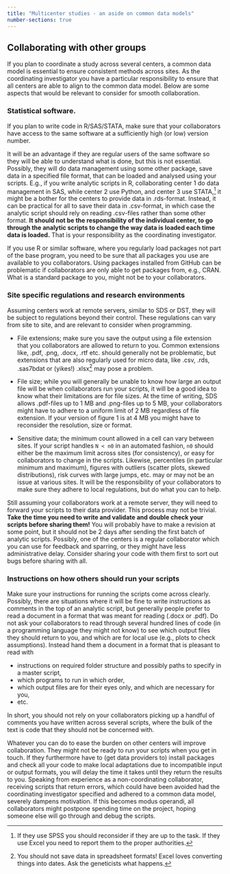 ```yaml
---
title: "Multicenter studies - an aside on common data models"
number-sections: true
---
```


## Collaborating with other groups

If you plan to coordinate a study across several centers, a common data model is essential to ensure consistent methods across sites. As the coordinating investigator you have a particular responsibility to ensure that all centers are able to align to the common data model. Below are some aspects that would be relevant to consider for smooth collaboration.

### Statistical software.

If you plan to write code in R/SAS/STATA, make sure that your collaborators have access to the same software at a sufficiently high (or low) version number.

It will be an advantage if they are regular users of the same software so they will be able to understand what is done, but this is not essential. Possibly, they will do data management using some other package, save data in a specified file format, that can be loaded and analysed using your scripts. E.g., if you write analytic scripts in R, collaborating center 1 do data management in SAS, while center 2 use Python, and center 3 use STATA,[^1] it might be a bother for the centers to provide data in .rds-format. Instead, it can be practical for all to save their data in .csv-format, in which case the analytic script should rely on reading .csv-files rather than some other format. **It should not be the responsibility of the individual center, to go through the analytic scripts to change the way data is loaded each time data is loaded.** That is your responsibility as the coordinating investigator.

[^1]: If they use SPSS you should reconsider if they are up to the task. If they use Excel you need to report them to the proper authorities.

If you use R or similar software, where you regularly load packages not part of the base program, you need to be sure that all packages you use are available to you collaborators. Using packages installed from GitHub can be problematic if collaborators are only able to get packages from, e.g., CRAN. What is a standard package to you, might not be to your collaborators.

### Site specific regulations and research environments

Assuming centers work at remote servers, similar to SDS or DST, they will be subject to regulations beyond their control. These regulations can vary from site to site, and are relevant to consider when programming.

-   File extensions; make sure you save the output using a file extension that you collaborators are allowed to return to you. Common extensions like, .pdf, .png, .docx, .rtf etc. should generally not be problematic, but extensions that are also regularly used for micro data, like .csv, .rds, .sas7bdat or (yikes!) .xlsx[^2] may pose a problem.

-   File size; while you will generally be unable to know how large an output file will be when collaborators run your scripts, it will be a good idea to know what their limitations are for file sizes. At the time of writing, SDS allows .pdf-files up to 1 MB and .png-files up to 5 MB, your collaborators might have to adhere to a uniform limit of 2 MB regardless of file extension. If your version of figure 1 is at 4 MB you might have to reconsider the resolution, size or format.

-   Sensitive data; the minimum count allowed in a cell can vary between sites. If your script handles `N < n0` in an automated fashion, `n0` should either be the maximum limit across sites (for consistency), or easy for collaborators to change in the scripts. Likewise, percentiles (in particular minimum and maximum), figures with outliers (scatter plots, skewed distributions), risk curves with large jumps, etc. may or may not be an issue at various sites. It will be the responsibility of your collaborators to make sure they adhere to local regulations, but do what you can to help.

[^2]: You should not save data in spreadsheet formats! Excel loves converting things into dates. Ask the geneticists what happens.

Still assuming your collaborators work at a remote server, they will need to forward your scripts to their data provider. This process may not be trivial. **Take the time you need to write and validate and double check your scripts before sharing them!** You will probably have to make a revision at some point, but it should not be 2 days after sending the first batch of analytic scripts. Possibly, one of the centers is a regular collaborator which you can use for feedback and sparring, or they might have less administrative delay. Consider sharing your code with them first to sort out bugs before sharing with all.

### Instructions on how others should run your scripts

Make sure your instructions for running the scripts come across clearly. Possibly, there are situations where it will be fine to write instructions as comments in the top of an analytic script, but generally people prefer to read a document in a format that was meant for reading (.docx or .pdf). Do not ask your collaborators to read through several hundred lines of code (in a programming language they might not know) to see which output files they should return to you, and which are for local use (e.g., plots to check assumptions). Instead hand them a document in a format that is pleasant to read with

-   instructions on required folder structure and possibly paths to specify in a master script,
-   which programs to run in which order,
-   which output files are for their eyes only, and which are necessary for you,
-   etc.

In short, you should not rely on your collaborators picking up a handful of comments you have written across several scripts, where the bulk of the text is code that they should not be concerned with.

Whatever you can do to ease the burden on other centers will improve collaboration. They might not be ready to run your scripts when you get in touch. If they furthermore have to (get data providers to) install packages and check all your code to make local adaptations due to incompatible input or output formats, you will delay the time it takes until they return the results to you. Speaking from experience as a non-coordinating collaborator, receiving scripts that return errors, which could have been avoided had the coordinating investigator specified and adhered to a common data model, severely dampens motivation. If this becomes modus operandi, all collaborators might postpone spending time on the project, hoping someone else will go through and debug the scripts.
